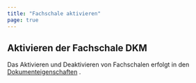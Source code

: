 ```yaml
---
title: "Fachschale aktivieren"
page: true
---
```

## Aktivieren der Fachschale DKM

Das Aktivieren und Deaktivieren von Fachschalen erfolgt in den [Dokumenteigenschaften](../einstellungen/dokumenteneinstellungen)
.
